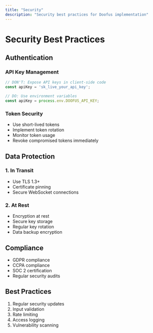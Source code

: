 ```yaml
---
title: "Security"
description: "Security best practices for Doofus implementation"
---
```


# Security Best Practices

## Authentication

### API Key Management

```typescript
// DON'T: Expose API keys in client-side code
const apiKey = 'sk_live_your_api_key';

// DO: Use environment variables
const apiKey = process.env.DOOFUS_API_KEY;
```

### Token Security

- Use short-lived tokens
- Implement token rotation
- Monitor token usage
- Revoke compromised tokens immediately

## Data Protection

### 1. In Transit
- Use TLS 1.3+
- Certificate pinning
- Secure WebSocket connections

### 2. At Rest
- Encryption at rest
- Secure key storage
- Regular key rotation
- Data backup encryption

## Compliance

- GDPR compliance
- CCPA compliance
- SOC 2 certification
- Regular security audits

## Best Practices

1. Regular security updates
2. Input validation
3. Rate limiting
4. Access logging
5. Vulnerability scanning